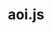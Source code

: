 ---
title: aoi.js
description: The most powerful string package to create a simple and fast Discord Bot.
template: splash
hero:
  tagline: The most powerful string package to create a simple and fast Discord Bot.
  image:
    file: ../../../public/favicon.png
  actions:
    - text: Guides
      link: /guides/setup
      icon: right-arrow
      variant: primary
    - text: Need support? Join our Discord!
      link: https://discord.com/invite/HMUfMXDQsV
      icon: external
---